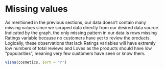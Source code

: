 # Missing values
As mentioned in the previous sections, our data doesn't contain many missing values since we scraped data directly from our desired data source. Indicated by the graph, the only missing pattern in our data is rows missing Ratings variable because no customers have yet to review the products. Logically, these observations that lack Ratings variables will have extremly low numbers of total reviews and Loves as the products should have low "popularities", meaning very few customers have seen or know them. 

```r
visna(cosmetics, sort = "r")
```
